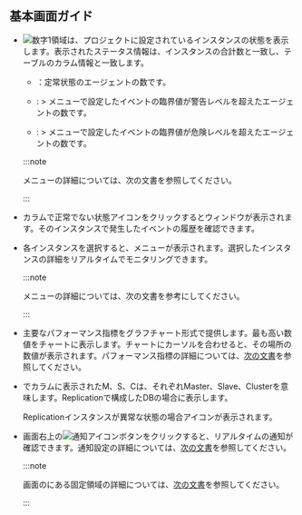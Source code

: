 ## 基本画面ガイド

<ProdImg img='db-instance-list.png' desc='インスタンスリスト' />

- ![数字1](/img/number-01.png)領域は、プロジェクトに設定されているインスタンスの状態を表示します。表示されたステータス情報は、インスタンスの合計数と一致し、テーブルの<Cmdname sid="status" className="uitext" />カラム情報と一致します。

  <InDoc product="postgresql,mysql,oracle-pro">

  - <span class='snormal'><Cmdname sid="sms_alert_normal" /></span>：定常状態のエージェントの数です。

  - <span class='slow'><Cmdname sid="sms_alert_warn" /></span>: <Cmdname sid="side_event" className="uitext" /> &gt; <Cmdname sid="side_eventNoti" className="uitext" />メニューで設定したイベントの臨界値が<span class='slow'>警告</span>レベルを超えたエージェントの数です。

  - <span class='vslow'><Cmdname sid="sms_alert_fatal" /></span>: <Cmdname sid="side_event" className="uitext" /> &gt; <Cmdname sid="side_eventNoti" className="uitext" />メニューで設定したイベントの臨界値が<span class='vslow'>危険</span>レベルを超えたエージェントの数です。

  :::note

  <Cmdname sid="side_event" className="uitext" />メニューの詳細については、<Link to="set-notice">次の文書</Link>を参照してください。

  :::

  </InDoc>

- <Cmdname sid="status" className="uitext" />カラムで正常でない状態アイコンをクリックすると<Cmdname sid="event" className="uitext" />ウィンドウが表示されます。そのインスタンスで発生したイベントの履歴を確認できます。

- 各インスタンスを選択すると、<Cmdname sid="side_dbMonitoring" className="uitext" />メニューが表示されます。選択したインスタンスの詳細をリアルタイムでモニタリングできます。 

  :::note

  <Cmdname sid="side_dbMonitoring" className="uitext" />メニューの詳細については、<Link to="instance-monitoring">次の文書</Link>を参考にしてください。

  :::

- 主要なパフォーマンス指標をグラフチャート形式で提供します。最も高い数値をチャートに表示します。チャートにカーソルを合わせると、その場所の数値が表示されます。パフォーマンス指標の詳細については、[次の文書](metrics-data-list)を参照してください。

<Xclude product="oracle,oracle-pro,oracle-v1,altibase">

- <Cmdname sid="instance_list" className="uitext" />で<Cmdname sid="server_name" className="uitext" />カラムに表示された<span class='mark master'>M</span>、<span class='mark instance'>S</span>、<span class='mark master'>C</span>は、それぞれMaster、Slave、Clusterを意味します。Replicationで構成したDBの場合に表示します。

  Replicationインスタンスが異常な状態の場合<LinkImage img='ic-warinig-db.svg' desc='경고' className='ico' />アイコンが表示されます。

  <ImgLang img='db-instance-list-replication-warning.png' />

</Xclude>

- 画面右上の![通知アイコン](/img/ico-noti.svg)ボタンをクリックすると、リアルタイムの通知が確認できます。通知設定の詳細については、[次の文書](set-notice)を参照してください。

  :::note

  画面のにある固定領域の詳細については、[次の文書](../main-ui-intro-v2)を参照してください。

  :::
